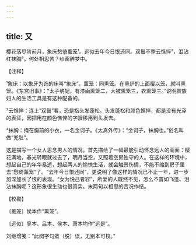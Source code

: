 ```yaml
---
---
---
```

title: 又
---







樱花落尽阶前月，象床愁倚薰笼¹。远似去年今日恨还同。双鬟不整云憔悴²，泪沾红抹胸³。何处相思苦？纱窗醉梦中。

【注释】

¹象床：以象牙为饰的床叫“象床”。薰笼：同熏笼。在熏炉的上面覆以笼，就叫熏笼。《东宫旧事》：“太子纳妃，有漆画熏笼二，大被熏笼三，衣熏笼三。”说明贵族妇人的生活工具是有这种配备的。

²云憔悴：连上“双鬟”看，恐是指头发蓬松。头发蓬松和颜色憔悴，都是没有光泽的表征，因把用在颜色憔悴的字眼移用到头发去。

³抹胸：掩在胸前的小衣，一名金诃子。《太真外传》：“金诃子，抹胸也。”俗名叫做“兜肚”。

这是描写一个女人思念男人的情况。首先描绘了一幅最能引动怀念远人的画面：樱花满地，春光转眼就过去了，明月当空，又照着空房独守的人。在这样的环境中，想起自己的年华易逝，想起两人的愉快生活，就会触景伤情，不能不缩到房子里去“愁倚薰笼”了。“去年今日恨还同”，更说明了像这样的情况已不止一年，进一步加深加长了恨的表现。“女为悦己者容”，所爱的人既然不见，怎么不首如飞蓬、泪沾抹胸呢？这形象很生动也很真实。末两句以相思的苦况作结。

【校勘】

〔薰笼〕侯本作“熏笼”。

〔远似〕吴本、吕本、侯本、萧本均作“远是”。

刘继增笺：“此阕字句敚（脱）误，无别本可校。”